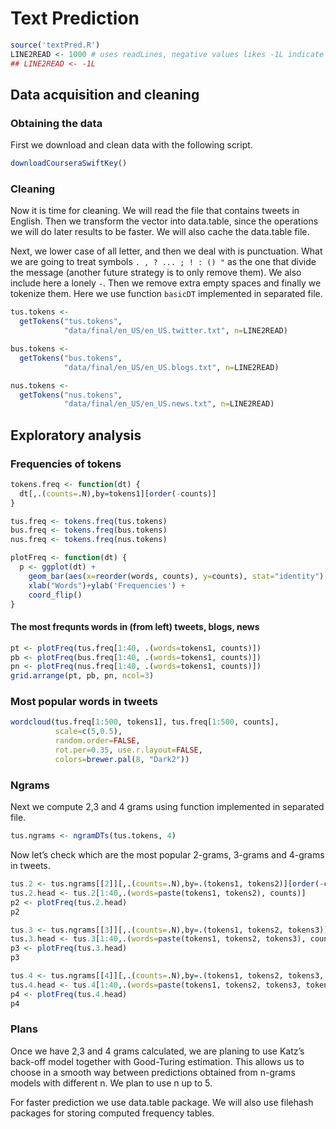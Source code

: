 # Text Prediction


```r
source('textPred.R')
LINE2READ <- 1000 # uses readLines, negative values likes -1L indicate reading everything
## LINE2READ <- -1L
```

## Data acquisition and cleaning


### Obtaining the data

First we download and clean data with the following script.

```r
downloadCourseraSwiftKey()
```

### Cleaning

Now it is time for cleaning. We will read the file that contains
tweets in English. Then we transform the vector into data.table, since
the operations we will do later results to be faster. We will also
cache the data.table file.


Next, we lower case of all letter, and then we deal with is
punctuation. What we are going to treat symbols `. , ? ... ; ! : () "`
as the one that divide the message (another future strategy is to only
remove them). We also include here a lonely `-`. Then we remove extra
empty spaces and finally we tokenize them. Here we use function
`basicDT` implemented in separated file.



```r
tus.tokens <-
  getTokens("tus.tokens", 
            "data/final/en_US/en_US.twitter.txt", n=LINE2READ)
```

```r

bus.tokens <-
  getTokens("bus.tokens", 
            "data/final/en_US/en_US.blogs.txt", n=LINE2READ)
```

```r
nus.tokens <-
  getTokens("nus.tokens", 
            "data/final/en_US/en_US.news.txt", n=LINE2READ)
```

## Exploratory analysis

### Frequencies of tokens

```r
tokens.freq <- function(dt) {
  dt[,.(counts=.N),by=tokens1][order(-counts)]
}
```

```r
tus.freq <- tokens.freq(tus.tokens)
bus.freq <- tokens.freq(bus.tokens)
nus.freq <- tokens.freq(nus.tokens)
```

```r
plotFreq <- function(dt) {
  p <- ggplot(dt) +
    geom_bar(aes(x=reorder(words, counts), y=counts), stat="identity") +
    xlab("Words")+ylab('Frequencies') +
    coord_flip()
}
```

#### The most frequnts words in (from left) tweets, blogs, news

```r
pt <- plotFreq(tus.freq[1:40, .(words=tokens1, counts)])
pb <- plotFreq(bus.freq[1:40, .(words=tokens1, counts)])
pn <- plotFreq(nus.freq[1:40, .(words=tokens1, counts)])
grid.arrange(pt, pb, pn, ncol=3)
```

### Most popular words in tweets

```r

wordcloud(tus.freq[1:500, tokens1], tus.freq[1:500, counts],
          scale=c(5,0.5),
          random.order=FALSE,
          rot.per=0.35, use.r.layout=FALSE,
          colors=brewer.pal(8, "Dark2"))
```

### Ngrams

Next we compute 2,3 and 4 grams using function implemented in
separated file.


```r
tus.ngrams <- ngramDTs(tus.tokens, 4)

```

Now let's check which are the most popular 2-grams, 3-grams and
4-grams in tweets.

```r
tus.2 <- tus.ngrams[[2]][,.(counts=.N),by=.(tokens1, tokens2)][order(-counts),]
tus.2.head <- tus.2[1:40,.(words=paste(tokens1, tokens2), counts)]
p2 <- plotFreq(tus.2.head)
p2

```

```r
tus.3 <- tus.ngrams[[3]][,.(counts=.N),by=.(tokens1, tokens2, tokens3)][order(-counts),]
tus.3.head <- tus.3[1:40,.(words=paste(tokens1, tokens2, tokens3), counts)]
p3 <- plotFreq(tus.3.head)
p3

```

```r
tus.4 <- tus.ngrams[[4]][,.(counts=.N),by=.(tokens1, tokens2, tokens3, tokens4)][order(-counts),]
tus.4.head <- tus.4[1:40,.(words=paste(tokens1, tokens2, tokens3, tokens4), counts)]
p4 <- plotFreq(tus.4.head)
p4

```

### Plans

Once we have 2,3 and 4 grams calculated, we are planing to use Katz's
back-off model together with Good-Turing estimation. This allows us to
choose in a smooth way between predictions obtained from n-grams
models with different n. We plan to use n up to 5.

For faster prediction we use data.table package. We will also use
filehash packages for storing computed frequency tables.

